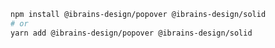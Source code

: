 ```bash
npm install @ibrains-design/popover @ibrains-design/solid
# or
yarn add @ibrains-design/popover @ibrains-design/solid
```
